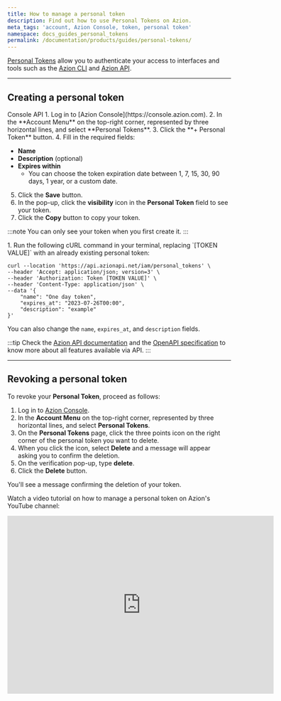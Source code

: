 ```yaml
---
title: How to manage a personal token
description: Find out how to use Personal Tokens on Azion.
meta_tags: 'account, Azion Console, token, personal token'
namespace: docs_guides_personal_tokens
permalink: /documentation/products/guides/personal-tokens/
---
```




[Personal Tokens](/en/documentation/products/accounts/personal-tokens/) allow you to authenticate your access to interfaces and tools such as the [Azion CLI](/en/documentation/products/build/develop-with-azion/cli/) and [Azion API](/en/documentation/products/overview-azion-api/). 

---

## Creating a personal token

<Tabs client:visible>
    <Fragment slot="tab.console">Console</Fragment>
    <Fragment slot="tab.api">API</Fragment>

<Fragment slot="panel.console">
1. Log in to [Azion Console](https://console.azion.com).
2. In the **Account Menu** on the top-right corner, represented by three horizontal lines, and select **Personal Tokens**.
3. Click the **+ Personal Token** button.
4. Fill in the required fields:

   - **Name**
   - **Description** (optional)
   - **Expires within**
      - You can choose the token expiration date between 1, 7, 15, 30, 90 days, 1 year, or a custom date.

5. Click the **Save** button.
6. In the pop-up, click the **visibility** icon in the **Personal Token** field to see your token.
7. Click the **Copy** button to copy your token.

:::note
You can only see your token when you first create it.
:::
</Fragment>

<Fragment slot="panel.api">
1. Run the following cURL command in your terminal, replacing `[TOKEN VALUE]` with an already existing personal token:

```
curl --location 'https://api.azionapi.net/iam/personal_tokens' \
--header 'Accept: application/json; version=3' \
--header 'Authorization: Token [TOKEN VALUE]' \
--header 'Content-Type: application/json' \
--data '{   
    "name": "One day token",
    "expires_at": "2023-07-26T00:00",
    "description": "example"
}'
```

You can also change the `name`, `expires_at`, and `description` fields.

:::tip
Check the [Azion API documentation](https://api.azion.com/) and the [OpenAPI specification](https://github.com/aziontech/azionapi-openapi/) to know more about all features available via API.
:::
</Fragment>

</Tabs>

---

## Revoking a personal token

To revoke your **Personal Token**, proceed as follows:

1. Log in to [Azion Console](https://console.azion.com).
2. In the **Account Menu** on the top-right corner, represented by three horizontal lines, and select **Personal Tokens**.
3. On the **Personal Tokens** page, click the three points icon on the right corner of the personal token you want to delete.
4. When you click the icon, select **Delete** and a message will appear asking you to confirm the deletion.
5. On the verification pop-up, type **delete**.
6. Click the **Delete** button.

You'll see a message confirming the deletion of your token.

Watch a video tutorial on how to manage a personal token on Azion's YouTube channel:

<iframe
   src="https://www.youtube.com/embed/HOkuSudhKfE"
   loading="lazy"
   width="600"
   height="400"
   title="Secure Your Azion Personal Tokens: Creating and revoking Personal Tokens"
   frameborder="0"
   allow="accelerometer; autoplay; clipboard-write; encrypted-media; gyroscope; picture-in-picture; web-share"
   allowfullscreen>
   </iframe>
